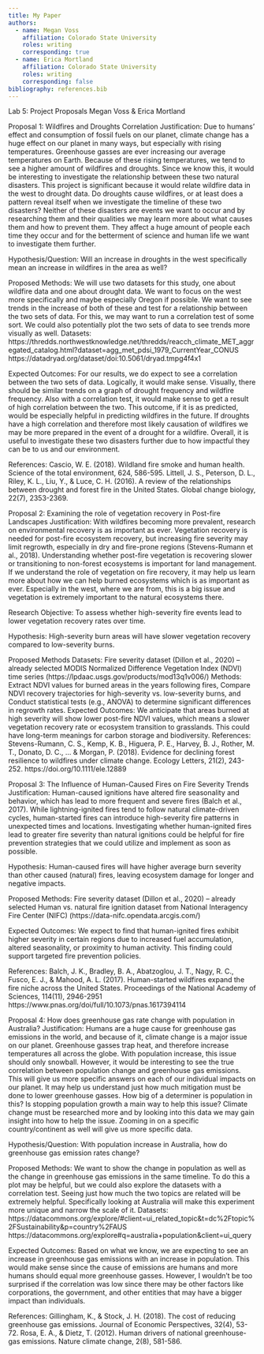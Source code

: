 ```yaml
---
title: My Paper
authors:
  - name: Megan Voss
    affiliation: Colorado State University
    roles: writing
    corresponding: true
  - name: Erica Mortland
    affiliation: Colorado State University
    roles: writing
    corresponding: false
bibliography: references.bib
---
```


Lab 5: Project Proposals
Megan Voss & Erica Mortland

Proposal 1: Wildfires and Droughts Correlation
Justification: 
	Due to humans’ effect and consumption of fossil fuels on our planet, climate change has a huge effect on our planet in many ways, but especially with rising temperatures. Greenhouse gasses are ever increasing our average temperatures on Earth. Because of these rising temperatures, we tend to see a higher amount of wildfires and droughts. Since we know this, it would be interesting to investigate the relationship between these two natural disasters. This project is significant because it would relate wildfire data in the west to drought data. Do droughts cause wildfires, or at least does a pattern reveal itself when we investigate the timeline of these two disasters? Neither of these disasters are events we want to occur and by researching them and their qualities we may learn more about what causes them and how to prevent them. They affect a huge amount of people each time they occur and for the betterment of science and human life we want to investigate them further. 

Hypothesis/Question: Will an increase in droughts in the west specifically mean an increase in wildfires in the area as well?

Proposed Methods: 
	We will use two datasets for this study, one about wildfire data and one about drought data. We want to focus on the west more specifically and maybe especially Oregon if possible. We want to see trends in the increase of both of these and test for a relationship between the two sets of data. For this, we may want to run a correlation test of some sort. We could also potentially plot the two sets of data to see trends more visually as well. 
Datasets:
https://thredds.northwestknowledge.net/thredds/reacch_climate_MET_aggregated_catalog.html?dataset=agg_met_pdsi_1979_CurrentYear_CONUS 
https://datadryad.org/dataset/doi:10.5061/dryad.tmpg4f4x1 

Expected Outcomes: 
	For our results, we do expect to see a correlation between the two sets of data. Logically, it would make sense. Visually, there should be similar trends on a graph of drought frequency and wildfire frequency. Also with a correlation test, it would make sense to get a result of high correlation between the two. This outcome, if it is as predicted, would be especially helpful in predicting wildfires in the future. If droughts have a high correlation and therefore most likely causation of wildfires we may be more prepared in the event of a drought for a wildfire. Overall, it is useful to investigate these two disasters further due to how impactful they can be to us and our environment. 

References:
Cascio, W. E. (2018). Wildland fire smoke and human health. Science of the total environment, 624, 586-595.
Littell, J. S., Peterson, D. L., Riley, K. L., Liu, Y., & Luce, C. H. (2016). A review of the relationships between drought and forest fire in the United States. Global change biology, 22(7), 2353-2369.

Proposal 2: Examining the role of vegetation recovery in Post-fire Landscapes
Justification:
With wildfires becoming more prevalent, research on environmental recovery is as important as ever. Vegetation recovery is needed for post-fire ecosystem recovery, but increasing fire severity may limit regrowth, especially in dry and fire-prone regions (Stevens-Rumann et al., 2018). Understanding whether post-fire vegetation is recovering slower or transitioning to non-forest ecosystems is important for land management. If we understand the role of vegetation on fire recovery, it may help us learn more about how we can help burned ecosystems which is as important as ever. Especially in the west, where we are from, this is a big issue and vegetation is extremely important to the natural ecosystems there. 

Research Objective: To assess whether high-severity fire events lead to lower vegetation recovery rates over time.

Hypothesis: High-severity burn areas will have slower vegetation recovery compared to low-severity burns.

Proposed Methods
Datasets:
Fire severity dataset (Dillon et al., 2020) – already selected
MODIS Normalized Difference Vegetation Index (NDVI) time series (https://lpdaac.usgs.gov/products/mod13q1v006/)
Methods:
Extract NDVI values for burned areas in the years following fires, Compare NDVI recovery trajectories for high-severity vs. low-severity burns, and Conduct statistical tests (e.g., ANOVA) to determine significant differences in regrowth rates.
Expected Outcomes: We anticipate that areas burned at high severity will show lower post-fire NDVI values, which means a slower vegetation recovery rate or ecosystem transition to grasslands. This could have long-term meanings for carbon storage and biodiversity.
References: Stevens-Rumann, C. S., Kemp, K. B., Higuera, P. E., Harvey, B. J., Rother, M. T., Donato, D. C., ... & Morgan, P. (2018). Evidence for declining forest resilience to wildfires under climate change. Ecology Letters, 21(2), 243-252. https://doi.org/10.1111/ele.12889

Proposal 3: The Influence of Human-Caused Fires on Fire Severity Trends
Justification: 
	Human-caused ignitions have altered fire seasonality and behavior, which has lead to more frequent and severe fires (Balch et al., 2017). While lightning-ignited fires tend to follow natural climate-driven cycles, human-started fires can introduce high-severity fire patterns in unexpected times and locations. Investigating whether human-ignited fires lead to greater fire severity than natural ignitions could be helpful for fire prevention strategies that we could utilize and implement as soon as possible.

Hypothesis: Human-caused fires will have higher average burn severity than other caused (natural) fires, leaving ecosystem damage for longer and negative impacts.

Proposed Methods: 
Fire severity dataset (Dillon et al., 2020) – already selected
Human vs. natural fire ignition dataset from National Interagency Fire Center (NIFC) (https://data-nifc.opendata.arcgis.com/)

Expected Outcomes: We expect to find that human-ignited fires exhibit higher severity in certain regions due to increased fuel accumulation, altered seasonality, or proximity to human activity. This finding could support targeted fire prevention policies.

References: Balch, J. K., Bradley, B. A., Abatzoglou, J. T., Nagy, R. C., Fusco, E. J., & Mahood, A. L. (2017). Human-started wildfires expand the fire niche across the United States. Proceedings of the National Academy of Sciences, 114(11), 2946-2951 https://www.pnas.org/doi/full/10.1073/pnas.1617394114

Proposal 4: How does greenhouse gas rate change with population in Australia?
Justification: 
	Humans are a huge cause for greenhouse gas emissions in the world, and because of it, climate change is a major issue on our planet. Greenhouse gasses trap heat, and therefore increase temperatures all across the globe. With population increase, this issue should only snowball. However, it would be interesting to see the true correlation between population change and greenhouse gas emissions. This will give us more specific answers on each of our individual impacts on our planet. It may help us understand just how much mitigation must be done to lower greenhouse gasses. How big of a determiner is population in this? Is stopping population growth a main way to help this issue? Climate change must be researched more and by looking into this data we may gain insight into how to help the issue. Zooming in on a specific country/continent as well will give us more specific data.
	
Hypothesis/Question: With population increase in Australia, how do greenhouse gas emission rates change?


Proposed Methods: 
	We want to show the change in population as well as the change in greenhouse gas emissions in the same timeline. To do this a plot may be helpful, but we could also explore the datasets with a correlation test. Seeing just how much the two topics are related will be extremely helpful. Specifically looking at Australia will make this experiment more unique and narrow the scale of it.
Datasets:
https://datacommons.org/explore/#client=ui_related_topic&t=dc%2Ftopic%2FSustainability&p=country%2FAUS 
https://datacommons.org/explore#q=australia+population&client=ui_query 

Expected Outcomes: 
	Based on what we know, we are expecting to see an increase in greenhouse gas emissions with an increase in population. This would make sense since the cause of emissions are humans and more humans should equal more greenhouse gasses. However, I wouldn’t be too surprised if the correlation was low since there may be other factors like corporations, the government, and other entities that may have a bigger impact than individuals. 

References: 
Gillingham, K., & Stock, J. H. (2018). The cost of reducing greenhouse gas emissions. Journal of Economic Perspectives, 32(4), 53-72.
Rosa, E. A., & Dietz, T. (2012). Human drivers of national greenhouse-gas emissions. Nature climate change, 2(8), 581-586.





